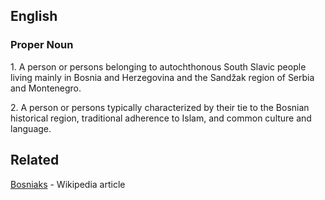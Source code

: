 ==English==

===Proper Noun===
{{en-noun}}

1. A person or persons belonging to autochthonous South Slavic people living mainly in Bosnia and Herzegovina and the Sandžak region of Serbia and Montenegro.

2. A person or persons typically characterized by their tie to the Bosnian historical region, traditional adherence to Islam, and common culture and language.

==Related==
[http://en.wikipedia.org/wiki/Bosniaks Bosniaks] - Wikipedia article